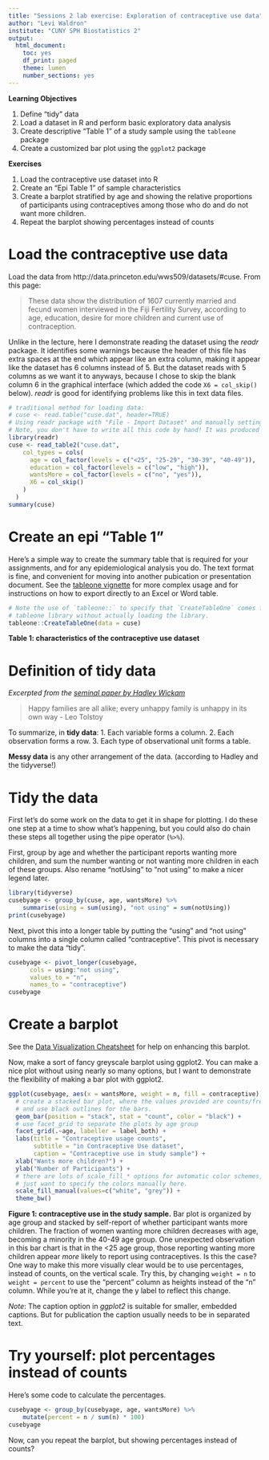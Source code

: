 ```yaml
---
title: "Sessions 2 lab exercise: Exploration of contraceptive use data"
author: "Levi Waldron"
institute: "CUNY SPH Biostatistics 2"
output:
  html_document:
    toc: yes
    df_print: paged
    theme: lumen
    number_sections: yes
---
```


**Learning Objectives**

1. Define "tidy" data
2. Load a dataset in R and perform basic exploratory data analysis
3. Create descriptive "Table 1" of a study sample using the `tableone` package
4. Create a customized bar plot using the `ggplot2` package


**Exercises**

1. Load the contraceptive use dataset into R
2. Create an "Epi Table 1" of sample characteristics
3. Create a barplot stratified by age and showing the relative proportions of 
participants using contraceptives among those who do and do not want more children.
4. Repeat the barplot showing percentages instead of counts

# Load the contraceptive use data

Load the data from http://data.princeton.edu/wws509/datasets/#cuse. From this page:

> These data show the distribution of 1607 currently married and fecund women interviewed in the Fiji Fertility Survey, according to age, education, desire for more children and current use of contraception.

Unlike in the lecture, here I demonstrate reading the dataset using the *readr* package. It identifies some warnings because the header of this file has extra spaces at the end which appear like an extra column, making it appear like the dataset has 6 columns instead of 5. But the dataset reads with 5 columns as we want it to anyways, because I chose to skip the blank column 6 in the graphical interface (which added the code `X6 = col_skip()` below). *readr* is good for identifying problems like this in text data files.

```r
# traditional method for loading data:
# cuse <- read.table("cuse.dat", header=TRUE)
# Using readr package with "File - Import Dataset" and manually setting factor levels.
# Note, you don't have to write all this code by hand! It was produced by the File - Import Dataset helper.
library(readr)
cuse <- read_table2("cuse.dat",
    col_types = cols(
      age = col_factor(levels = c("<25", "25-29", "30-39", "40-49")),
      education = col_factor(levels = c("low", "high")),
      wantsMore = col_factor(levels = c("no", "yes")),
      X6 = col_skip()
    )
  )
summary(cuse)
```

# Create an epi "Table 1"

Here's a simple way to create the summary table that is required for your assignments,
and for any epidemiological analysis you do. The text format is fine, and convenient
for moving into another pubication or presentation document. See the [tableone vignette](https://cran.r-project.org/web/packages/tableone/vignettes/introduction.html) 
for more complex usage and for instructions on how to export directly to an Excel
or Word table.


```r
# Note the use of `tableone::` to specify that `CreateTableOne` comes from the 
# tableone library without actually loading the library.
tableone::CreateTableOne(data = cuse)
```
**Table 1: characteristics of the contraceptive use dataset**

# Definition of tidy data

*Excerpted from the [seminal paper by Hadley Wickam](https://vita.had.co.nz/papers/tidy-data.pdf)*

> Happy families are all alike; every unhappy family is unhappy in its own way - Leo Tolstoy

To summarize, in **tidy data**:
1. Each variable forms a column.
2. Each observation forms a row.
3. Each type of observational unit forms a table.

**Messy data** is any other arrangement of the data. (according to Hadley and the tidyverse!)

# Tidy the data

First let's do some work on the data to get it in shape for plotting. I do these 
one step at a time to show what's happening, but you could also do chain these
steps all together using the pipe operator (`%>%`).

First, group by age and whether the participant reports wanting more children, and 
sum the number wanting or not wanting more children in each of these groups. Also
rename "notUsing" to "not using" to make a nicer legend later.
```r
library(tidyverse)
cusebyage <- group_by(cuse, age, wantsMore) %>%
    summarise(using = sum(using), "not using" = sum(notUsing))
print(cusebyage)
```

Next, pivot this into a longer table by putting the "using" and "not using" columns
into a single column called "contraceptive". This pivot is necessary to make the data "tidy".


```r
cusebyage <- pivot_longer(cusebyage,
      cols = using:"not using",
      values_to = "n",
      names_to = "contraceptive")
cusebyage
```

# Create a barplot

See the [Data Visualization Cheatsheet](https://github.com/rstudio/cheatsheets/raw/master/data-visualization-2.1.pdf) for help on enhancing this barplot.

Now, make a sort of fancy greyscale barplot using ggplot2. You can make a nice
plot without using nearly so many options, but I want to demonstrate the flexibility
of making a bar plot with ggplot2. 
```r
ggplot(cusebyage, aes(x = wantsMore, weight = n, fill = contraceptive)) +
  # create a stacked bar plot, where the values provided are counts/frequencies,
  # and use black outlines for the bars.
  geom_bar(position = "stack", stat = "count", color = "black") + 
  # use facet_grid to separate the plots by age group
  facet_grid(.~age, labeller = label_both) +
  labs(title = "Contraceptive usage counts",
       subtitle = "in Contraceptive Use dataset",
       caption = "Contraceptive use in study sample") + 
  xlab("Wants more children?") + 
  ylab("Number of Participants") +
  # there are lots of scale_fill_* options for automatic color schemes, but I 
  # just want to specify the colors manually here.
  scale_fill_manual(values=c("white", "grey")) +
  theme_bw()
```

**Figure 1: contraceptive use in the study sample.** Bar plot is organized by age 
group and stacked by self-report of whether participant wants more children. The 
fraction of women wanting more children decreases with age, becoming a minority in 
the 40-49 age group. One unexpected observation in this bar chart is that in the
<25 age group, those reporting wanting more children appear *more* likely to 
report using contraceptives. Is this the case? One way to make this more visually
clear would be to use percentages, instead of counts, on the vertical scale. Try
this, by changing `weight = n` to `weight = percent` to use the "percent" column
as heights instead of the "n" column. While you're at it, change the y label to
reflect this change.

*Note*: The caption option in *ggplot2* is suitable for smaller, embedded captions. But
for publication the caption usually needs to be in separated text.

# Try yourself: plot percentages instead of counts

Here's some code to calculate the percentages.

```r
cusebyage <- group_by(cusebyage, age, wantsMore) %>% 
    mutate(percent = n / sum(n) * 100)
cusebyage
```

Now, can you repeat the barplot, but showing percentages instead of counts?
